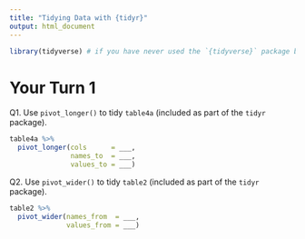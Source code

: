 ```yaml
---
title: "Tidying Data with {tidyr}"
output: html_document
---
```


```r
library(tidyverse) # if you have never used the `{tidyverse}` package before, you will need to install it using `install.packages("tidyverse")`.
```

# Your Turn 1

Q1. Use `pivot_longer()` to tidy `table4a` (included as part of the `tidyr` package).

```r
table4a %>%
  pivot_longer(cols      = ___,
               names_to  = ___, 
               values_to = ___)
```

Q2. Use `pivot_wider()` to tidy `table2` (included as part of the `tidyr` package).

```r
table2 %>%
  pivot_wider(names_from  = ___,
              values_from = ___)
```

